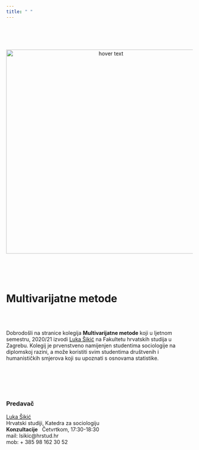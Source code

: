 ```yaml
---
title: " "
---
```



<br>
<br>
<br>

<p align="center">
  <img src="Foto/Foto2.jpg" width="550" title="hover text">
</p>


<br>
<br>
<br>

# **Multivarijatne metode**

<br>
<br>

Dobrodošli na stranice kolegija <b>Multivarijatne metode</b> koji u ljetnom semestru, 2020/21 izvodi [Luka Šikić](https://www.lukasikic.info/) na Fakultetu hrvatskih studija u Zagrebu. Kolegij je prvenstveno namijenjen studentima sociologije na diplomskoj razini, a može koristiti svim studentima društvenih i humanističkih smjerova koji su upoznati s osnovama statistike.

<br>
<br>
<br>
<br>

### Predavač

[Luka Šikić](https://www.lukasikic.info/)</br>
Hrvatski studiji, Katedra za sociologiju</br>
<b>Konzultacije</b>&nbsp;&nbsp;&nbsp;Četvrtkom,&nbsp;17:30-18:30</br>
mail: lsikic@hrstud.hr</br>
mob:  + 385 98 162 30 52</br>


